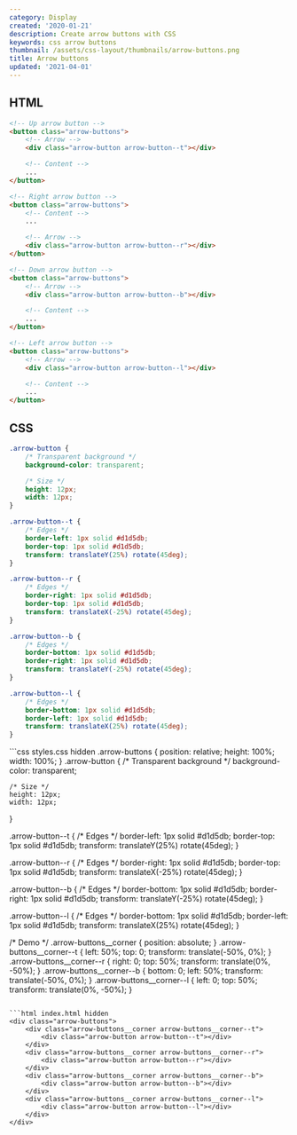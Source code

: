 ```yaml
---
category: Display
created: '2020-01-21'
description: Create arrow buttons with CSS
keywords: css arrow buttons
thumbnail: /assets/css-layout/thumbnails/arrow-buttons.png
title: Arrow buttons
updated: '2021-04-01'
---
```


## HTML

```html
<!-- Up arrow button -->
<button class="arrow-buttons">
    <!-- Arrow -->
    <div class="arrow-button arrow-button--t"></div>

    <!-- Content -->
    ...
</button>

<!-- Right arrow button -->
<button class="arrow-buttons">
    <!-- Content -->
    ...

    <!-- Arrow -->
    <div class="arrow-button arrow-button--r"></div>
</button>

<!-- Down arrow button -->
<button class="arrow-buttons">
    <!-- Arrow -->
    <div class="arrow-button arrow-button--b"></div>

    <!-- Content -->
    ...
</button>

<!-- Left arrow button -->
<button class="arrow-buttons">
    <!-- Arrow -->
    <div class="arrow-button arrow-button--l"></div>

    <!-- Content -->
    ...
</button>
```

## CSS

```css
.arrow-button {
    /* Transparent background */
    background-color: transparent;

    /* Size */
    height: 12px;
    width: 12px;
}

.arrow-button--t {
    /* Edges */
    border-left: 1px solid #d1d5db;
    border-top: 1px solid #d1d5db;
    transform: translateY(25%) rotate(45deg);
}

.arrow-button--r {
    /* Edges */
    border-right: 1px solid #d1d5db;
    border-top: 1px solid #d1d5db;
    transform: translateX(-25%) rotate(45deg);
}

.arrow-button--b {
    /* Edges */
    border-bottom: 1px solid #d1d5db;
    border-right: 1px solid #d1d5db;
    transform: translateY(-25%) rotate(45deg);
}

.arrow-button--l {
    /* Edges */
    border-bottom: 1px solid #d1d5db;
    border-left: 1px solid #d1d5db;
    transform: translateX(25%) rotate(45deg);
}
```

<Playground>
```css styles.css hidden
.arrow-buttons {
    position: relative;
    height: 100%;
    width: 100%;
}
.arrow-button {
    /* Transparent background */
    background-color: transparent;

    /* Size */
    height: 12px;
    width: 12px;
}

.arrow-button--t {
    /* Edges */
    border-left: 1px solid #d1d5db;
    border-top: 1px solid #d1d5db;
    transform: translateY(25%) rotate(45deg);
}

.arrow-button--r {
    /* Edges */
    border-right: 1px solid #d1d5db;
    border-top: 1px solid #d1d5db;
    transform: translateX(-25%) rotate(45deg);
}

.arrow-button--b {
    /* Edges */
    border-bottom: 1px solid #d1d5db;
    border-right: 1px solid #d1d5db;
    transform: translateY(-25%) rotate(45deg);
}

.arrow-button--l {
    /* Edges */
    border-bottom: 1px solid #d1d5db;
    border-left: 1px solid #d1d5db;
    transform: translateX(25%) rotate(45deg);
}

/* Demo */
.arrow-buttons__corner {
    position: absolute;
}
.arrow-buttons__corner--t {
    left: 50%;
    top: 0;
    transform: translate(-50%, 0%);
}
.arrow-buttons__corner--r {
    right: 0;
    top: 50%;
    transform: translate(0%, -50%);
}
.arrow-buttons__corner--b {
    bottom: 0;
    left: 50%;
    transform: translate(-50%, 0%);
}
.arrow-buttons__corner--l {
    left: 0;
    top: 50%;
    transform: translate(0%, -50%);
}
```

```html index.html hidden
<div class="arrow-buttons">
    <div class="arrow-buttons__corner arrow-buttons__corner--t">
        <div class="arrow-button arrow-button--t"></div>
    </div>
    <div class="arrow-buttons__corner arrow-buttons__corner--r">
        <div class="arrow-button arrow-button--r"></div>
    </div>
    <div class="arrow-buttons__corner arrow-buttons__corner--b">
        <div class="arrow-button arrow-button--b"></div>
    </div>
    <div class="arrow-buttons__corner arrow-buttons__corner--l">
        <div class="arrow-button arrow-button--l"></div>
    </div>
</div>
```
</Playground>
